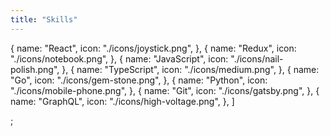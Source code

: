 ```yaml
---
title: "Skills"
---
```


  {
    name: "React",
    icon: "./icons/joystick.png",
  },
  {
    name: "Redux",
    icon: "./icons/notebook.png",
  },
  {
    name: "JavaScript",
    icon: "./icons/nail-polish.png",
  },
  {
    name: "TypeScript",
    icon: "./icons/medium.png",
  },
  {
    name: "Go",
    icon: "./icons/gem-stone.png",
  },
  {
    name: "Python",
    icon: "./icons/mobile-phone.png",
  },
  {
    name: "Git",
    icon: "./icons/gatsby.png",
  },
  {
    name: "GraphQL",
    icon: "./icons/high-voltage.png",
  },
]

;
